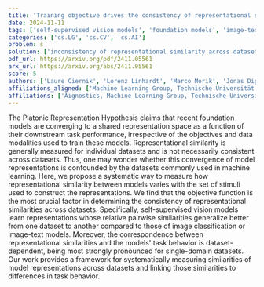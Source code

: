 ```yaml
---
title: 'Training objective drives the consistency of representational similarity across datasets'
date: 2024-11-11
tags: ['self-supervised vision models', 'foundation models', 'image-text models', 'Platonic Representation Hypothesis', 'image classification', 'systematic measurement of similarities', 'representational similarity', 'downstream task performance', 'dataset-dependent behavior']
categories: ['cs.LG', 'cs.CV', 'cs.AI']
problem: s
solution: ['inconsistency of representational similarity across datasets']
pdf_url: https://arxiv.org/pdf/2411.05561
arx_url: https://arxiv.org/abs/2411.05561
score: 5
authors: ['Laure Ciernik', 'Lorenz Linhardt', 'Marco Morik', 'Jonas Dippel', 'Simon Kornblith', 'Lukas Muttenthaler']
affiliations_aligned: ['Machine Learning Group, Technische Universität Berlin, BIFOLD, Hector Fellow Academy, Berlin, Germany', 'Machine Learning Group, Technische Universität Berlin, BIFOLD, Berlin, Germany', 'Machine Learning Group, Technische Universität Berlin, BIFOLD, Berlin, Germany', 'Aignostics, Machine Learning Group, Technische Universität Berlin, BIFOLD, Berlin, Germany', 'Anthropic, San Francisco, CA, USA', 'Google DeepMind, Machine Learning Group, Technische Universität Berlin, BIFOLD, Berlin, Germany']
affiliations: ['Aignostics, Machine Learning Group, Technische Universität Berlin, BIFOLD, Berlin, Germany', 'Machine Learning Group, Technische Universität Berlin, BIFOLD, Hector Fellow Academy, Berlin, Germany', 'Google DeepMind, Machine Learning Group, Technische Universität Berlin, BIFOLD, Berlin, Germany', 'Machine Learning Group, Technische Universität Berlin, BIFOLD, Berlin, Germany', 'Anthropic, San Francisco, CA, USA']
---
```



The Platonic Representation Hypothesis claims that recent foundation models are converging to a shared representation space as a function of their downstream task performance, irrespective of the objectives and data modalities used to train these models. Representational similarity is generally measured for individual datasets and is not necessarily consistent across datasets. Thus, one may wonder whether this convergence of model representations is confounded by the datasets commonly used in machine learning. Here, we propose a systematic way to measure how representational similarity between models varies with the set of stimuli used to construct the representations. We find that the objective function is the most crucial factor in determining the consistency of representational similarities across datasets. Specifically, self-supervised vision models learn representations whose relative pairwise similarities generalize better from one dataset to another compared to those of image classification or image-text models. Moreover, the correspondence between representational similarities and the models' task behavior is dataset-dependent, being most strongly pronounced for single-domain datasets. Our work provides a framework for systematically measuring similarities of model representations across datasets and linking those similarities to differences in task behavior.
